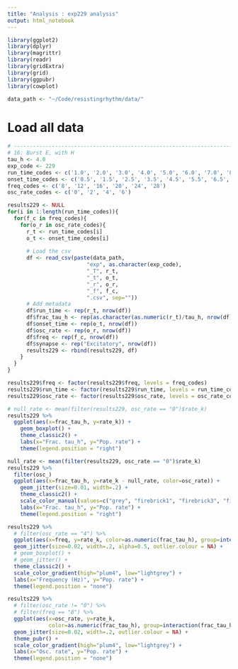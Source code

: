 ```yaml
---
title: "Analysis : exp229 analysis"
output: html_notebook
---
```


```r
library(ggplot2)
library(dplyr)
library(magrittr)
library(readr)
library(gridExtra)
library(grid)
library(ggpubr)
library(cowplot)

data_path <- "~/Code/resistingrhythm/data/"
```

# Load all data
```r
# -----------------------------------------------------------------------
# 16: Burst E, with H
tau_h <- 4.0
exp_code <- 229
run_time_codes <- c('1.0', '2.0', '3.0', '4.0', '5.0', '6.0', '7.0', '8.0')
onset_time_codes <- c('0.5', '1.5', '2.5', '3.5', '4.5', '5.5', '6.5', '7.5')
freq_codes <- c('8', '12', '16', '20', '24', '28')
osc_rate_codes <- c('0', '2', '4', '6')

results229 <- NULL
for(i in 1:length(run_time_codes)){
  for(f_c in freq_codes){
    for(o_r in osc_rate_codes){
      r_t <- run_time_codes[i]
      o_t <- onset_time_codes[i]
      
      # Load the csv
      df <- read_csv(paste(data_path, 
                         "exp", as.character(exp_code), 
                         "_T", r_t, 
                         "_t", o_t,
                         "_r", o_r,
                         "_f", f_c,
                         ".csv", sep=""))  
      # Add metadata
      df$run_time <- rep(r_t, nrow(df))
      df$frac_tau_h <- rep(as.character(as.numeric(r_t)/tau_h, nrow(df)))
      df$onset_time <- rep(o_t, nrow(df))
      df$osc_rate <- rep(o_r, nrow(df))
      df$freq <- rep(f_c, nrow(df))
      df$synapse <- rep("Excitatory", nrow(df))
      results229 <- rbind(results229, df)
    }
  }
}

results229$freq <- factor(results229$freq, levels = freq_codes)
results229$run_time <- factor(results229$run_time, levels = run_time_codes)
results229$osc_rate <- factor(results229$osc_rate, levels = osc_rate_codes)
```

```r
# null_rate <- mean(filter(results229, osc_rate == "0")$rate_k)
results229 %>% 
  ggplot(aes(x=frac_tau_h, y=rate_k)) +
    geom_boxplot() +
    theme_classic2() +
    labs(x="Frac. tau_h", y="Pop. rate") +
    theme(legend.position = "right") 
```

```r
null_rate <- mean(filter(results229, osc_rate == "0")$rate_k)
results229 %>% 
  filter(osc_)
  ggplot(aes(x=frac_tau_h, y=rate_k - null_rate, color=osc_rate)) +
    geom_jitter(size=0.01, width=.2) +
    theme_classic2() +
    scale_color_manual(values=c("grey", "firebrick1", "firebrick3", "firebrick4")) +
    labs(x="Frac. tau_h", y="Pop. rate") +
    theme(legend.position = "right") 
```

```r
results229 %>% 
  # filter(osc_rate == "4") %>%
  ggplot(aes(x=freq, y=rate_k, color=as.numeric(frac_tau_h), group=interaction(freq, frac_tau_h))) +
  geom_jitter(size=0.02, width=.2, alpha=0.5, outlier.colour = NA) +
  # geom_boxplot() +
  # geom_jitter() +
  theme_classic2() +
  scale_color_gradient(high="plum4", low="lightgrey") +
  labs(x="Frequency (Hz)", y="Pop. rate") +
  theme(legend.position = "none")
```

```r
results229 %>% 
  # filter(osc_rate != "0") %>%
  # filter(freq == "8") %>%
  ggplot(aes(x=osc_rate, y=rate_k, 
             color=as.numeric(frac_tau_h), group=interaction(frac_tau_h, osc_rate))) +
  geom_jitter(size=0.02, width=.2, outlier.colour = NA) +
  theme_pubr() +
  scale_color_gradient(high="plum4", low="lightgrey") +
  labs(x="Osc. rate", y="Pop. rate") +
  theme(legend.position = "none")
```
